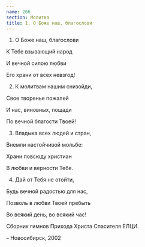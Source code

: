 ```yaml
---
name: 266
section: Молитва
title: 1. О Боже наш, благослови
---
```

1. О Боже наш, благослови

К Тебе взывающий народ

И вечной силою любви

Его храни от всех невзгод!


2. К молитвам нашим снизойди,

Свое творенье пожалей

И нас, виновных, пощади

По вечной благости Твоей!


3. Владыка всех людей и стран,

Внемли настойчивой мольбе:

Храни повсюду христиан

В любви и верности Тебе.


4. Дай от Тебя не отойти,

Будь вечной радостью для нас,

Позволь в любви Твоей пребыть

Во всякий день, во всякий час!


Сборник гимнов Прихода Христа Спасителя ЕЛЦИ.

– Новосибирск, 2002